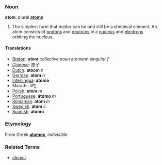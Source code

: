 === Noun ===
'''atom''', plural '''[[atoms]]'''

# The simplest form that matter can be and still be a chemical element.  An atom consists of [[proton]]s and [[neutron]]s in a [[nucleus]] and [[electron]]s orbiting the nucleus.

==== Translations ====
*[[Breton]]: '''atom''' ''collective noun'' atomenn ''singular f''
*[[Chinese]]: 原子
*[[Dutch]]: '''atoom''' ''n''
*[[German]]: '''atom''' ''n''
*[[Interlingua]]: '''atomo'''
*Marathi: अणू
*[[Polish]]: '''atom''' ''m''
*[[Portuguese]]: '''átomo''' ''m''
*[[Romanian]]: '''atom''' ''m''
*[[Swedish]]: '''atom''' ''c''
*[[Spanish]]: '''atomo'''

===Etymology===
From Greek '''[[atomos]]''', ''indivisible''

===Related Terms===
*[[atomic]]